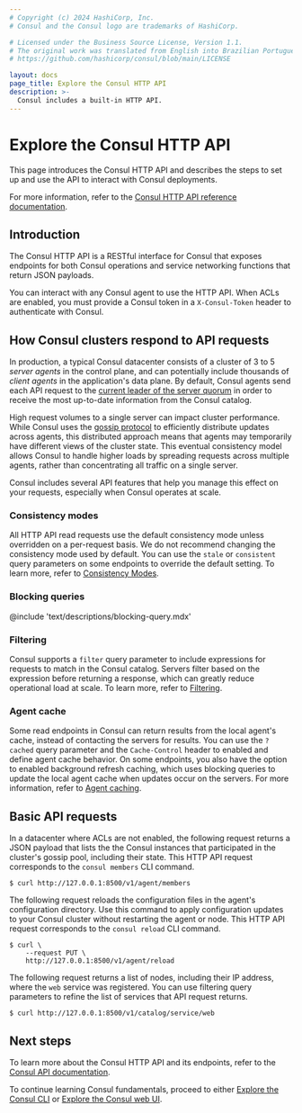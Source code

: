 ```yaml
---
# Copyright (c) 2024 HashiCorp, Inc.
# Consul and the Consul logo are trademarks of HashiCorp.

# Licensed under the Business Source License, Version 1.1.
# The original work was translated from English into Brazilian Portuguese.
# https://github.com/hashicorp/consul/blob/main/LICENSE

layout: docs
page_title: Explore the Consul HTTP API
description: >-
  Consul includes a built-in HTTP API.
---
```


# Explore the Consul HTTP API

This page introduces the Consul HTTP API and describes the steps to set up and use the API to interact with Consul deployments.

For more information, refer to the [Consul HTTP API reference documentation](/consul/api-docs).

## Introduction

The Consul HTTP API is a RESTful interface for Consul that exposes endpoints for both Consul operations and service networking functions that return JSON payloads.

You can interact with any Consul agent to use the HTTP API. When ACLs are enabled, you must provide a Consul token in a `X-Consul-Token` header to authenticate with Consul.

## How Consul clusters respond to API requests

In production, a typical Consul datacenter consists of a cluster of 3 to 5 _server agents_ in the control plane, and can potentially include thousands of _client agents_ in the application's data plane. By default, Consul agents send each API request to the [current leader of the server quorum](/consul/docs/concept/consensus) in order to receive the most up-to-date information from the Consul catalog.

High request volumes to a single server can impact cluster performance. While Consul uses the [gossip protocol](/consul/docs/concept/gossip) to efficiently distribute updates across agents, this distributed approach means that agents may temporarily have different views of the cluster state. This eventual consistency model allows Consul to handle higher loads by spreading requests across multiple agents, rather than concentrating all traffic on a single server.

Consul includes several API features that help you manage this effect on your requests, especially when Consul operates at scale.

### Consistency modes

All HTTP API read requests use the default consistency mode unless overridden on a per-request basis. We do not recommend changing the consistency mode used by default. You can use the `stale` or `consistent` query parameters on some endpoints to override the default setting. To learn more, refer to [Consistency Modes](/consul/api-docs/features/consistency).

### Blocking queries

@include 'text/descriptions/blocking-query.mdx'

### Filtering

Consul supports a `filter` query parameter to include expressions for requests to match in the Consul catalog. Servers filter based on the expression before returning a response, which can greatly reduce operational load at scale. To learn more, refer to [Filtering](/consul/api-docs/features/filtering).

### Agent cache

Some read endpoints in Consul can return results from the local agent's cache, instead of contacting the servers for results. You can use the `?cached` query parameter and the `Cache-Control` header to enabled and define agent cache behavior. On some endpoints, you also have the option to enabled background refresh caching, which uses blocking queries to update the local agent cache when updates occur on the servers. For more information, refer to [Agent caching](/consul/api-docs/features/caching).

## Basic API requests

In a datacenter where ACLs are not enabled, the following request returns a JSON payload that lists the the Consul instances that participated in the cluster's gossip pool, including their state. This HTTP API request corresponds to the `consul members` CLI command.

```shell-session
$ curl http://127.0.0.1:8500/v1/agent/members
```

The following request reloads the configuration files in the agent's configuration directory. Use this command to apply configuration updates to your Consul cluster without restarting the agent or node. This HTTP API request corresponds to the `consul reload` CLI command.

```shell-session
$ curl \
    --request PUT \
    http://127.0.0.1:8500/v1/agent/reload
```

The following request returns a list of nodes, including their IP address, where the `web` service was registered. You can use filtering query parameters to refine the list of services that API request returns.

```shell-session
$ curl http://127.0.0.1:8500/v1/catalog/service/web
```

## Next steps

To learn more about the Consul HTTP API and its endpoints, refer to the [Consul API documentation](/consul/api-docs).

To continue learning Consul fundamentals, proceed to either [Explore the Consul CLI](/consul/docs/fundamentals/interface/cli) or [Explore the Consul web UI](/consul/docs/fundamentals/interface/ui).
